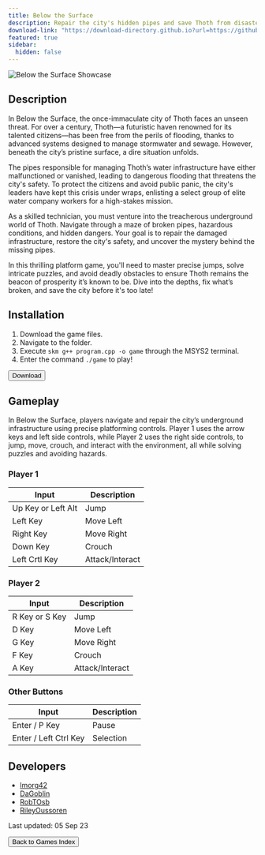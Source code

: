 ```yaml
---
title: Below the Surface
description: Repair the city's hidden pipes and save Thoth from disaster in this thrilling platform adventure!
download-link: "https://download-directory.github.io?url=https://github.com/thoth-tech/arcade-games/tree/main/games/BelowTheSurface"
featured: true
sidebar:
  hidden: false
---
```


![Below the Surface Showcase](/gifs/games-showcase/below-the-surface-showcase.gif)

## Description

In Below the Surface, the once-immaculate city of Thoth faces an unseen threat. For over a century, Thoth—a futuristic haven renowned for its talented citizens—has been free from the perils of flooding, thanks to advanced systems designed to manage stormwater and sewage. However, beneath the city’s pristine surface, a dire situation unfolds.

The pipes responsible for managing Thoth’s water infrastructure have either malfunctioned or vanished, leading to dangerous flooding that threatens the city's safety. To protect the citizens and avoid public panic, the city's leaders have kept this crisis under wraps, enlisting a select group of elite water company workers for a high-stakes mission.

As a skilled technician, you must venture into the treacherous underground world of Thoth. Navigate through a maze of broken pipes, hazardous conditions, and hidden dangers. Your goal is to repair the damaged infrastructure, restore the city's safety, and uncover the mystery behind the missing pipes.

In this thrilling platform game, you'll need to master precise jumps, solve intricate puzzles, and avoid deadly obstacles to ensure Thoth remains the beacon of prosperity it’s known to be. Dive into the depths, fix what’s broken, and save the city before it's too late!

## Installation

1. Download the game files.
2. Navigate to the folder.
3. Execute `skm g++ program.cpp -o game` through the MSYS2 terminal.
4. Enter the command `./game` to play!

<div class="centered-button-container">
  <button
    class="custom-button"
    onclick={`window.open('${frontmatter['download-link']}', '_blank')`}>
    Download
  </button>
</div>

## Gameplay

In Below the Surface, players navigate and repair the city’s underground infrastructure using precise platforming controls. Player 1 uses the arrow keys and left side controls, while Player 2 uses the right side controls, to jump, move, crouch, and interact with the environment, all while solving puzzles and avoiding hazards.

### **Player 1**   

| Input | Description |     
| --- | ----------- |   
| Up Key or Left Alt| Jump |          
| Left Key | Move Left |
| Right Key | Move Right |          
| Down Key | Crouch |
| Left Crtl Key | Attack/Interact |

### **Player 2**  

| Input | Description |     
| --- | ----------- |   
| R Key or S Key| Jump |          
| D Key | Move Left |
| G Key | Move Right |          
| F Key | Crouch |
| A Key | Attack/Interact |

### **Other Buttons**

| Input | Description |     
| --- | ----------- |   
| Enter / P Key | Pause |          
| Enter / Left Ctrl Key | Selection |

## Developers
- [lmorg42](https://github.com/lmorg42) 
- [DaGoblin](https://github.com/DaGoblin)
- [RobTOsb](https://github.com/RobTOsb)
- [RileyOussoren](https://github.com/RileyOussoren)

Last updated: 05 Sep 23

<div class="centered-button-container">
  <button
    class="custom-button"
    onclick="location.href='/games'">
    Back to Games Index
  </button>
</div>